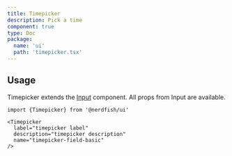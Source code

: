 ```yaml
---
title: Timepicker
description: Pick a time
component: true
type: Doc
package:
  name: 'ui'
  path: 'timepicker.tsx'
---
```


<ComponentExample src="/components/examples/timepicker/demo.tsx">
  <TimepickerDemo />
</ComponentExample>

## Usage

Timepicker extends the [Input](/input) component. All props from Input are
available.

```tsx
import {Timepicker} from '@nerdfish/ui'
```

```tsx
<Timepicker
  label="timepicker label"
  description="timepicker description"
  name="timepicker-field-basic"
/>
```
